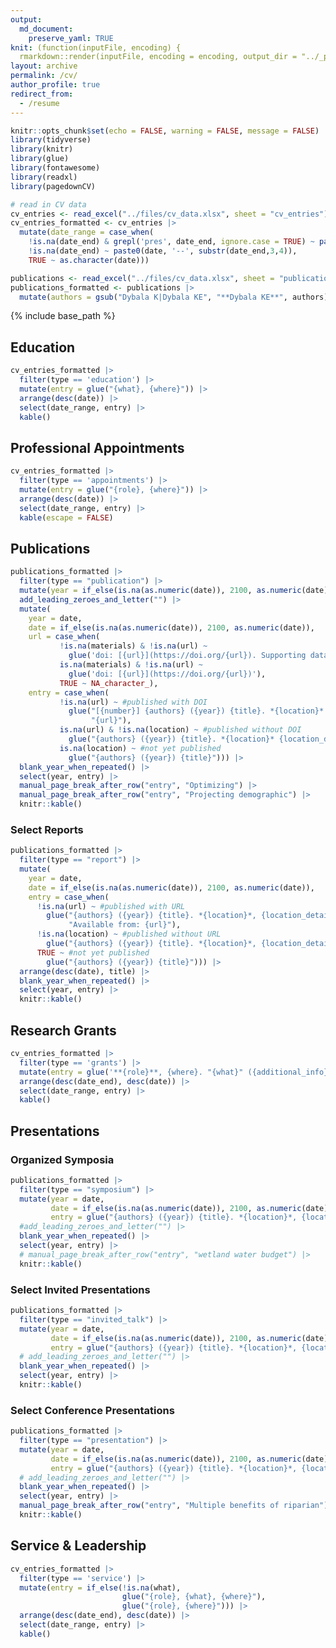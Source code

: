 ```yaml
---
output:
  md_document:
    preserve_yaml: TRUE
knit: (function(inputFile, encoding) {
  rmarkdown::render(inputFile, encoding = encoding, output_dir = "../_pages") })
layout: archive
permalink: /cv/
author_profile: true
redirect_from:
  - /resume
---
```


```r
knitr::opts_chunk$set(echo = FALSE, warning = FALSE, message = FALSE)
library(tidyverse)
library(knitr)
library(glue)
library(fontawesome)
library(readxl)
library(pagedownCV)

# read in CV data
cv_entries <- read_excel("../files/cv_data.xlsx", sheet = "cv_entries")
cv_entries_formatted <- cv_entries |>
  mutate(date_range = case_when(
    !is.na(date_end) & grepl('pres', date_end, ignore.case = TRUE) ~ paste0(date, '--'),
    !is.na(date_end) ~ paste0(date, '--', substr(date_end,3,4)),
    TRUE ~ as.character(date)))

publications <- read_excel("../files/cv_data.xlsx", sheet = "publications")
publications_formatted <- publications |> 
  mutate(authors = gsub("Dybala K|Dybala KE", "**Dybala KE**", authors)) # make my name bold

```

<style>
table, td, th {
   border: none!important;
   vertical-align: top;
   border-spacing: 0;
   margin: 0 0 0 0;
}
thead {
  display: none;
}
td:first-child {
  width: 10%;
}
</style>

{% include base_path %}

## Education
```r
cv_entries_formatted |> 
  filter(type == 'education') |> 
  mutate(entry = glue("{what}, {where}")) |> 
  arrange(desc(date)) |>
  select(date_range, entry) |> 
  kable()
```

## Professional Appointments
```r
cv_entries_formatted |>  
  filter(type == 'appointments') |> 
  mutate(entry = glue("{role}, {where}")) |> 
  arrange(desc(date)) |>
  select(date_range, entry) |> 
  kable(escape = FALSE)
```

## Publications
```r
publications_formatted |>
  filter(type == "publication") |> 
  mutate(year = if_else(is.na(as.numeric(date)), 2100, as.numeric(date))) |>
  add_leading_zeroes_and_letter("") |> 
  mutate(
    year = date,
    date = if_else(is.na(as.numeric(date)), 2100, as.numeric(date)),
    url = case_when(
           !is.na(materials) & !is.na(url) ~ 
             glue('doi: [{url}](https://doi.org/{url}). Supporting data: [{materials}](https://doi.org/{materials})'),
           is.na(materials) & !is.na(url) ~
             glue('doi: [{url}](https://doi.org/{url})'),
           TRUE ~ NA_character_),
    entry = case_when(
           !is.na(url) ~ #published with DOI
             glue("[{number}] {authors} ({year}) {title}. *{location}* {location_details}.<br>",
                  "{url}"),
           is.na(url) & !is.na(location) ~ #published without DOI
             glue("{authors} ({year}) {title}. *{location}* {location_details}."),
           is.na(location) ~ #not yet published
             glue("{authors} ({year}) {title}"))) |> 
  blank_year_when_repeated() |>
  select(year, entry) |>
  manual_page_break_after_row("entry", "Optimizing") |>
  manual_page_break_after_row("entry", "Projecting demographic") |>
  knitr::kable()
```

### Select Reports
```r
publications_formatted |>
  filter(type == "report") |> 
  mutate(
    year = date,
    date = if_else(is.na(as.numeric(date)), 2100, as.numeric(date)),
    entry = case_when(
      !is.na(url) ~ #published with URL
        glue("{authors} ({year}) {title}. *{location}*, {location_details}.<br>",
             "Available from: {url}"),
      !is.na(location) ~ #published without URL
        glue("{authors} ({year}) {title}. *{location}*, {location_details}"),
      TRUE ~ #not yet published
        glue("{authors} ({year}) {title}"))) |> 
  arrange(desc(date), title) |>
  blank_year_when_repeated() |>
  select(year, entry) |>
  knitr::kable()
```

## Research Grants
```r
cv_entries_formatted |>
  filter(type == 'grants') |>
  mutate(entry = glue('**{role}**, {where}. "{what}" ({additional_info})')) |>
  arrange(desc(date_end), desc(date)) |>
  select(date_range, entry) |>
  kable()
```

## Presentations

### Organized Symposia

```r
publications_formatted |>
  filter(type == "symposium") |> 
  mutate(year = date,
         date = if_else(is.na(as.numeric(date)), 2100, as.numeric(date)),
         entry = glue("{authors} ({year}) {title}. *{location}*, {location_details}")) |> 
  #add_leading_zeroes_and_letter("") |> 
  blank_year_when_repeated() |>
  select(year, entry) |>
  # manual_page_break_after_row("entry", "wetland water budget") |>
  knitr::kable()
```

### Select Invited Presentations

```r
publications_formatted |>
  filter(type == "invited_talk") |> 
  mutate(year = date,
         date = if_else(is.na(as.numeric(date)), 2100, as.numeric(date)),
         entry = glue("{authors} ({year}) {title}. *{location}*, {location_details}")) |> 
  # add_leading_zeroes_and_letter("") |> 
  blank_year_when_repeated() |>
  select(year, entry) |>
  knitr::kable()
```

### Select Conference Presentations

```r
publications_formatted |>
  filter(type == "presentation") |> 
  mutate(year = date,
         date = if_else(is.na(as.numeric(date)), 2100, as.numeric(date)),
         entry = glue("{authors} ({year}) {title}. *{location}*, {location_details}")) |> 
  # add_leading_zeroes_and_letter("") |> 
  blank_year_when_repeated() |>
  select(year, entry) |>
  manual_page_break_after_row("entry", "Multiple benefits of riparian") |>
  knitr::kable()
```

## Service & Leadership
```r
cv_entries_formatted |>
  filter(type == 'service') |>
  mutate(entry = if_else(!is.na(what),
                         glue("{role}, {what}, {where}"),
                         glue("{role}, {where}"))) |>
  arrange(desc(date_end), desc(date)) |>
  select(date_range, entry) |>
  kable()
```
